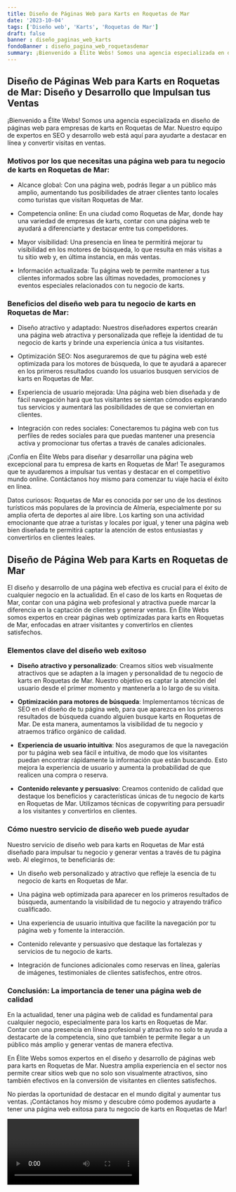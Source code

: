 ```yaml
---
title: Diseño de Páginas Web para Karts en Roquetas de Mar
date: '2023-10-04'
tags: ['Diseño web', 'Karts', 'Roquetas de Mar']
draft: false
banner : diseño_paginas_web_karts
fondoBanner : diseño_pagina_web_roquetasdemar
summary: ¡Bienvenido a Élite Webs! Somos una agencia especializada en diseño de páginas web para empresas de karts en Roquetas de Mar. Nuestro equipo de expertos en SEO y desarrollo web está aquí para ayudarte a destacar en línea y convertir visitas en ventas.
---
```


## Diseño de Páginas Web para Karts en Roquetas de Mar: Diseño y Desarrollo que Impulsan tus Ventas

¡Bienvenido a Élite Webs! Somos una agencia especializada en diseño de páginas web para empresas de karts en Roquetas de Mar. Nuestro equipo de expertos en SEO y desarrollo web está aquí para ayudarte a destacar en línea y convertir visitas en ventas.

### Motivos por los que necesitas una página web para tu negocio de karts en Roquetas de Mar:

- Alcance global: Con una página web, podrás llegar a un público más amplio, aumentando tus posibilidades de atraer clientes tanto locales como turistas que visitan Roquetas de Mar.

- Competencia online: En una ciudad como Roquetas de Mar, donde hay una variedad de empresas de karts, contar con una página web te ayudará a diferenciarte y destacar entre tus competidores.

- Mayor visibilidad: Una presencia en línea te permitirá mejorar tu visibilidad en los motores de búsqueda, lo que resulta en más visitas a tu sitio web y, en última instancia, en más ventas.

- Información actualizada: Tu página web te permite mantener a tus clientes informados sobre las últimas novedades, promociones y eventos especiales relacionados con tu negocio de karts.

### Beneficios del diseño web para tu negocio de karts en Roquetas de Mar:

- Diseño atractivo y adaptado: Nuestros diseñadores expertos crearán una página web atractiva y personalizada que refleje la identidad de tu negocio de karts y brinde una experiencia única a tus visitantes.

- Optimización SEO: Nos aseguraremos de que tu página web esté optimizada para los motores de búsqueda, lo que te ayudará a aparecer en los primeros resultados cuando los usuarios busquen servicios de karts en Roquetas de Mar.

- Experiencia de usuario mejorada: Una página web bien diseñada y de fácil navegación hará que tus visitantes se sientan cómodos explorando tus servicios y aumentará las posibilidades de que se conviertan en clientes.

- Integración con redes sociales: Conectaremos tu página web con tus perfiles de redes sociales para que puedas mantener una presencia activa y promocionar tus ofertas a través de canales adicionales.

¡Confía en Élite Webs para diseñar y desarrollar una página web excepcional para tu empresa de karts en Roquetas de Mar! Te aseguramos que te ayudaremos a impulsar tus ventas y destacar en el competitivo mundo online. Contáctanos hoy mismo para comenzar tu viaje hacia el éxito en línea.

Datos curiosos: Roquetas de Mar es conocida por ser uno de los destinos turísticos más populares de la provincia de Almería, especialmente por su amplia oferta de deportes al aire libre. Los karting son una actividad emocionante que atrae a turistas y locales por igual, y tener una página web bien diseñada te permitirá captar la atención de estos entusiastas y convertirlos en clientes leales.

<GifSeo />

<Cta />

## Diseño de Página Web para Karts en Roquetas de Mar

El diseño y desarrollo de una página web efectiva es crucial para el éxito de cualquier negocio en la actualidad. En el caso de los karts en Roquetas de Mar, contar con una página web profesional y atractiva puede marcar la diferencia en la captación de clientes y generar ventas. En Élite Webs somos expertos en crear páginas web optimizadas para karts en Roquetas de Mar, enfocadas en atraer visitantes y convertirlos en clientes satisfechos.

### Elementos clave del diseño web exitoso

- **Diseño atractivo y personalizado**: Creamos sitios web visualmente atractivos que se adapten a la imagen y personalidad de tu negocio de karts en Roquetas de Mar. Nuestro objetivo es captar la atención del usuario desde el primer momento y mantenerla a lo largo de su visita.

- **Optimización para motores de búsqueda**: Implementamos técnicas de SEO en el diseño de tu página web, para que aparezca en los primeros resultados de búsqueda cuando alguien busque karts en Roquetas de Mar. De esta manera, aumentamos la visibilidad de tu negocio y atraemos tráfico orgánico de calidad.

- **Experiencia de usuario intuitiva**: Nos aseguramos de que la navegación por tu página web sea fácil e intuitiva, de modo que los visitantes puedan encontrar rápidamente la información que están buscando. Esto mejora la experiencia de usuario y aumenta la probabilidad de que realicen una compra o reserva.

- **Contenido relevante y persuasivo**: Creamos contenido de calidad que destaque los beneficios y características únicas de tu negocio de karts en Roquetas de Mar. Utilizamos técnicas de copywriting para persuadir a los visitantes y convertirlos en clientes.

### Cómo nuestro servicio de diseño web puede ayudar

Nuestro servicio de diseño web para karts en Roquetas de Mar está diseñado para impulsar tu negocio y generar ventas a través de tu página web. Al elegirnos, te beneficiarás de:

- Un diseño web personalizado y atractivo que refleje la esencia de tu negocio de karts en Roquetas de Mar.

- Una página web optimizada para aparecer en los primeros resultados de búsqueda, aumentando la visibilidad de tu negocio y atrayendo tráfico cualificado.

- Una experiencia de usuario intuitiva que facilite la navegación por tu página web y fomente la interacción.

- Contenido relevante y persuasivo que destaque las fortalezas y servicios de tu negocio de karts.

- Integración de funciones adicionales como reservas en línea, galerías de imágenes, testimoniales de clientes satisfechos, entre otros.

### Conclusión: La importancia de tener una página web de calidad

En la actualidad, tener una página web de calidad es fundamental para cualquier negocio, especialmente para los karts en Roquetas de Mar. Contar con una presencia en línea profesional y atractiva no solo te ayuda a destacarte de la competencia, sino que también te permite llegar a un público más amplio y generar ventas de manera efectiva.

En Élite Webs somos expertos en el diseño y desarrollo de páginas web para karts en Roquetas de Mar. Nuestra amplia experiencia en el sector nos permite crear sitios web que no solo son visualmente atractivos, sino también efectivos en la conversión de visitantes en clientes satisfechos.

No pierdas la oportunidad de destacar en el mundo digital y aumentar tus ventas. ¡Contáctanos hoy mismo y descubre cómo podemos ayudarte a tener una página web exitosa para tu negocio de karts en Roquetas de Mar!

<Video />

<CtaBot job='Karts' city='Roquetas de Mar'/>

<Gmaps query='Roquetas de Mar+españa+maps' />
